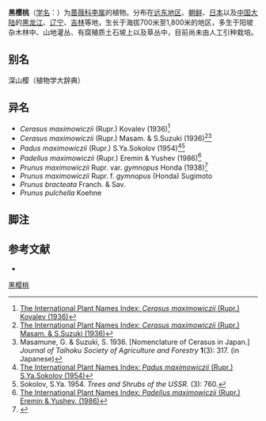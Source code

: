 {{Speciesbox
| name = 黑樱桃
| status = 
| status_system = 
| image = Prunus_maximowiczii.JPG
| genus = Prunus
| species = maximowiczii
| authority = Rupr.
| synonyms = 見內文
}}

'''黑樱桃'''（[[学名|学名]]：{{lang|la|''Prunus maximowiczii''}}）为[[蔷薇科|蔷薇科]][[李属|李属]]的植物。分布在[[远东地区|远东地区]]、[[朝鲜|朝鲜]]、[[日本|日本]]以及[[中国大陆|中国大陆]]的[[黑龙江|黑龙江]]、[[辽宁|辽宁]]、[[吉林|吉林]]等地，生长于海拔700米至1,800米的地区，多生于阳坡杂木林中、山地灌丛、有腐殖质土石坡上以及草丛中，目前尚未由人工引种栽培。

== 别名 ==
深山樱（植物学大辞典）

== 异名 ==
* ''Cerasus maximowiczii'' (Rupr.) Kovalev (1936)<ref>[http://ipni.org/urn:lsid:ipni.org:names:721982-1:1.11 The International Plant Names Index: ''Cerasus maximowiczii'' (Rupr.) Kovalev (1936)]{{Dead link|date=2020年1月 |bot=InternetArchiveBot |fix-attempted=yes }}</ref>
* ''Cerasus maximowiczii'' (Rupr.) Masam. & S.Suzuki (1936)<ref>[http://ipni.org/urn:lsid:ipni.org:names:77157888-1:1.2 The International Plant Names Index: ''Cerasus maximowiczii'' (Rupr.) Masam. & S.Suzuki (1936)]{{Dead link|date=2020年1月 |bot=InternetArchiveBot |fix-attempted=yes }}</ref><ref>Masamune, G. & Suzuki, S. 1936. [Nomenclature of Cerasus in Japan.] ''Journal of Taihoku Society of Agriculture and Forestry'' '''1'''(3): 317. (in Japanese)</ref>
* ''Padus maximowiczii'' (Rupr.) S.Ya.Sokolov (1954)<ref>[http://ipni.org/urn:lsid:ipni.org:names:726991-1:1.4 The International Plant Names Index: ''Padus maximowiczii'' (Rupr.) S.Ya.Sokolov (1954)]{{Dead link|date=2020年1月 |bot=InternetArchiveBot |fix-attempted=yes }}</ref><ref>Sokolov, S.Ya. 1954. ''Trees and Shrubs of the USSR.'' (3): 760.</ref>
* ''Padellus maximowiczii'' (Rupr.) Eremin & Yushev (1986)<ref>[http://ipni.org/urn:lsid:ipni.org:names:943641-1:1.5 The International Plant Names Index: ''Padellus maximowiczii'' (Rupr.) Eremin & Yushev. (1986)]{{Dead link|date=2020年1月 |bot=InternetArchiveBot |fix-attempted=yes }}</ref>
* ''Prunus maximowiczii'' Rupr. var. ''gymnopus'' Honda (1938)<ref>{{PDFlink|[http://www.jjbotany.com/pdf/JJB_014_148_148_1.pdf Honda, M. 1938. Hiyama-shi saishû no shinpin nisan. ''The Journal of Japanese Botany'' '''14'''(2): 148. (in Japanese)]}}</ref>
* ''Prunus maximowiczii'' Rupr. f. ''gymnopus'' (Honda) Sugimoto
* ''Prunus bracteata'' Franch. & Sav.
* ''Prunus pulchella'' Koehne

== 脚注 ==
{{reflist}}

== 参考文献 ==
<div class="references-small">
* {{cite web| url =http://www.bioinfo.cn/db05/KmzwSpecies.php?action=view&id=18922| title =黑樱桃| work =《中国高等植物数据库全库》| publisher =中国科学院微生物研究所| author =昆明植物研究所| accessdate =2009-02-25| deadurl =yes| archiveurl =https://web.archive.org/web/20160305052055/http://www.bioinfo.cn/db05/KmzwSpecies.php?action=view&id=18922| archivedate =2016-03-05}}
</div>
{{Taxonbar|from=Q139964}}

[[Category:樱|黑樱桃]]


{{植物小作品}}